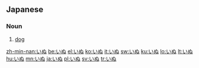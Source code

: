 ==Japanese==
===Noun===
{{ja-noun|h|rom=inu}}
# {{ja-def|犬}} [[dog]]

[[zh-min-nan:いぬ]]
[[be:いぬ]]
[[el:いぬ]]
[[ko:いぬ]]
[[it:いぬ]]
[[sw:いぬ]]
[[ku:いぬ]]
[[lo:いぬ]]
[[lt:いぬ]]
[[hu:いぬ]]
[[mn:いぬ]]
[[ja:いぬ]]
[[pl:いぬ]]
[[sv:いぬ]]
[[tr:いぬ]]